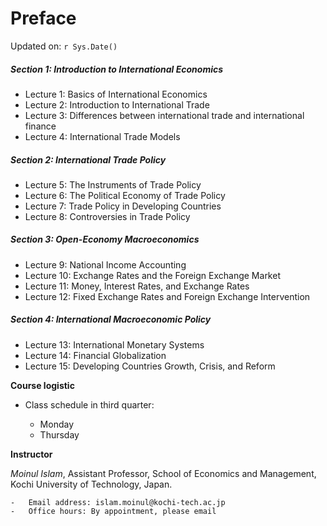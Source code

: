 # Preface {.unnumbered}

Updated on: `r Sys.Date()`

##### Section 1: Introduction to International Economics

- Lecture 1: Basics of International Economics
- Lecture 2: Introduction to International Trade
- Lecture 3: Differences between international trade and international finance
- Lecture 4: International Trade Models

##### Section 2: International Trade Policy

- Lecture 5: The Instruments of Trade Policy
- Lecture 6: The Political Economy of Trade Policy
- Lecture 7: Trade Policy in Developing Countries
- Lecture 8: Controversies in Trade Policy

##### Section 3: Open-Economy Macroeconomics

- Lecture 9: National Income Accounting
- Lecture 10: Exchange Rates and the Foreign Exchange Market
- Lecture 11: Money, Interest Rates, and Exchange Rates
- Lecture 12: Fixed Exchange Rates and Foreign Exchange Intervention

##### Section 4: International Macroeconomic Policy

- Lecture 13: International Monetary Systems
- Lecture 14: Financial Globalization
- Lecture 15: Developing Countries Growth, Crisis, and Reform

**Course logistic**

-   Class schedule in third quarter:

    -   Monday
    -   Thursday

**Instructor** 

*Moinul Islam*, Assistant Professor, School of Economics and Management, Kochi University of Technology, Japan.

    -   Email address: islam.moinul@kochi-tech.ac.jp
    -   Office hours: By appointment, please email